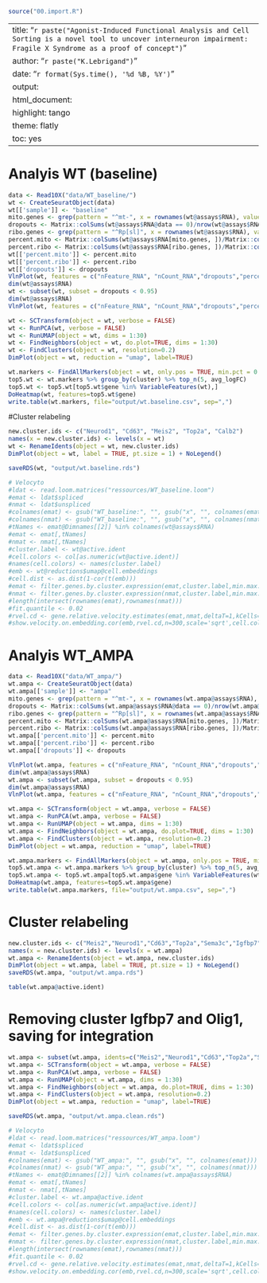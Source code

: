 ```{r function section, echo=FALSE,include=FALSE}

source("00.import.R")

```

---
title: "`r paste("Agonist-Induced Functional Analysis and Cell Sorting is a novel tool to uncover interneuron impairment: Fragile X Syndrome as a proof of concept")`"
author: "`r paste("K.Lebrigand")`"
date: "`r format(Sys.time(), '%d %B, %Y')`"
output:
  html_document:
    highlight: tango
    theme: flatly
    toc: yes
---

# Analyis WT (baseline)

```{r message=FALSE, warning=FALSE, echo=FALSE, eval=T, fig.height=6, fig.width=8}

data <- Read10X("data/WT_baseline/")
wt <- CreateSeuratObject(data)
wt[['sample']] <- "baseline"
mito.genes <- grep(pattern = "^mt-", x = rownames(wt@assays$RNA), value = TRUE)
dropouts <- Matrix::colSums(wt@assays$RNA@data == 0)/nrow(wt@assays$RNA)
ribo.genes <- grep(pattern = "^Rp[sl]", x = rownames(wt@assays$RNA), value = TRUE)
percent.mito <- Matrix::colSums(wt@assays$RNA[mito.genes, ])/Matrix::colSums(wt@assays$RNA)
percent.ribo <- Matrix::colSums(wt@assays$RNA[ribo.genes, ])/Matrix::colSums(wt@assays$RNA)
wt[['percent.mito']] <- percent.mito
wt[['percent.ribo']] <- percent.ribo
wt[['dropouts']] <- dropouts
VlnPlot(wt, features = c("nFeature_RNA", "nCount_RNA","dropouts","percent.ribo","percent.mito"), ncol=5, cols = "lightsteelblue3")
dim(wt@assays$RNA)
wt <- subset(wt, subset = dropouts < 0.95)
dim(wt@assays$RNA)
VlnPlot(wt, features = c("nFeature_RNA", "nCount_RNA","dropouts","percent.ribo","percent.mito"), ncol=5, cols = "lightsteelblue3")

```

```{r message=FALSE, warning=FALSE, echo=FALSE, eval=T, fig.height=6, fig.width=8}

wt <- SCTransform(object = wt, verbose = FALSE)
wt <- RunPCA(wt, verbose = FALSE)
wt <- RunUMAP(object = wt, dims = 1:30)
wt <- FindNeighbors(object = wt, do.plot=TRUE, dims = 1:30)
wt <- FindClusters(object = wt, resolution=0.2)
DimPlot(object = wt, reduction = "umap", label=TRUE)

```

```{r message=FALSE, warning=FALSE, echo=FALSE, eval=T, fig.height=8, fig.width=12}

wt.markers <- FindAllMarkers(object = wt, only.pos = TRUE, min.pct = 0.25, thresh.use = 0.25)
top5.wt <- wt.markers %>% group_by(cluster) %>% top_n(5, avg_logFC)
top5.wt <- top5.wt[top5.wt$gene %in% VariableFeatures(wt),]
DoHeatmap(wt, features=top5.wt$gene)
write.table(wt.markers, file="output/wt.baseline.csv", sep=",")

```

#Cluster relabeling

```{r message=FALSE, warning=FALSE, echo=FALSE, eval=T, fig.height=6, fig.width=8}

new.cluster.ids <- c("Neurod1", "Cd63", "Meis2", "Top2a", "Calb2")
names(x = new.cluster.ids) <- levels(x = wt)
wt <- RenameIdents(object = wt, new.cluster.ids)
DimPlot(object = wt, label = TRUE, pt.size = 1) + NoLegend()

saveRDS(wt, "output/wt.baseline.rds")

```

```{r message=FALSE, warning=FALSE, echo=FALSE, eval=T, fig.height=6, fig.width=8}

# Velocyto
#ldat <- read.loom.matrices("ressources/WT_baseline.loom")
#emat <- ldat$spliced
#nmat <- ldat$unspliced
#colnames(emat) <- gsub("WT_baseline:", "", gsub("x", "", colnames(emat)))
#colnames(nmat) <- gsub("WT_baseline:", "", gsub("x", "", colnames(nmat)))
#tNames <- emat@Dimnames[[2]] %in% colnames(wt@assays$RNA)
#emat <- emat[,tNames]
#nmat <- nmat[,tNames]
#cluster.label <- wt@active.ident
#cell.colors <- col[as.numeric(wt@active.ident)]
#names(cell.colors) <- names(cluster.label)
#emb <- wt@reductions$umap@cell.embeddings
#cell.dist <- as.dist(1-cor(t(emb)))
#emat <- filter.genes.by.cluster.expression(emat,cluster.label,min.max.cluster.average = 0.5)
#nmat <- filter.genes.by.cluster.expression(nmat,cluster.label,min.max.cluster.average = 0.05)
#length(intersect(rownames(emat),rownames(nmat)))
#fit.quantile <- 0.02
#rvel.cd <- gene.relative.velocity.estimates(emat,nmat,deltaT=1,kCells=20,fit.quantile=fit.quantile,cell.dist=cell.dist)
#show.velocity.on.embedding.cor(emb,rvel.cd,n=300,scale='sqrt',cell.colors=ac(cell.colors,alpha=0.5),cex=0.8,arrow.scale=5,show.grid.flow=TRUE,min.grid.cell.mass=0.5,grid.n=40,arrow.lwd=1,do.par=F,cell.border.alpha = 0.1,cell.dist=cell.dist)

```

# Analyis WT_AMPA

```{r message=FALSE, warning=FALSE, echo=FALSE, eval=T, fig.height=6, fig.width=8}

data <- Read10X("data/WT_ampa/")
wt.ampa <- CreateSeuratObject(data)
wt.ampa[['sample']] <- "ampa"
mito.genes <- grep(pattern = "^mt-", x = rownames(wt.ampa@assays$RNA), value = TRUE)
dropouts <- Matrix::colSums(wt.ampa@assays$RNA@data == 0)/nrow(wt.ampa@assays$RNA)
ribo.genes <- grep(pattern = "^Rp[sl]", x = rownames(wt.ampa@assays$RNA), value = TRUE)
percent.mito <- Matrix::colSums(wt.ampa@assays$RNA[mito.genes, ])/Matrix::colSums(wt.ampa@assays$RNA)
percent.ribo <- Matrix::colSums(wt.ampa@assays$RNA[ribo.genes, ])/Matrix::colSums(wt.ampa@assays$RNA)
wt.ampa[['percent.mito']] <- percent.mito
wt.ampa[['percent.ribo']] <- percent.ribo
wt.ampa[['dropouts']] <- dropouts

VlnPlot(wt.ampa, features = c("nFeature_RNA", "nCount_RNA","dropouts","percent.ribo","percent.mito"), ncol=5, cols = "lightsteelblue3")
dim(wt.ampa@assays$RNA)
wt.ampa <- subset(wt.ampa, subset = dropouts < 0.95)
dim(wt.ampa@assays$RNA)
VlnPlot(wt.ampa, features = c("nFeature_RNA", "nCount_RNA","dropouts","percent.ribo","percent.mito"), ncol=5, cols = "lightsteelblue3")

```

```{r message=FALSE, warning=FALSE, echo=FALSE, eval=T, fig.height=6, fig.width=8}

wt.ampa <- SCTransform(object = wt.ampa, verbose = FALSE)
wt.ampa <- RunPCA(wt.ampa, verbose = FALSE)
wt.ampa <- RunUMAP(object = wt.ampa, dims = 1:30)
wt.ampa <- FindNeighbors(object = wt.ampa, do.plot=TRUE, dims = 1:30)
wt.ampa <- FindClusters(object = wt.ampa, resolution=0.2)
DimPlot(object = wt.ampa, reduction = "umap", label=TRUE)

```

```{r message=FALSE, warning=FALSE, echo=FALSE, eval=T, fig.height=8, fig.width=12}

wt.ampa.markers <- FindAllMarkers(object = wt.ampa, only.pos = TRUE, min.pct = 0.25, thresh.use = 0.25)
top5.wt.ampa <- wt.ampa.markers %>% group_by(cluster) %>% top_n(5, avg_logFC)
top5.wt.ampa <- top5.wt.ampa[top5.wt.ampa$gene %in% VariableFeatures(wt.ampa),]
DoHeatmap(wt.ampa, features=top5.wt.ampa$gene)
write.table(wt.ampa.markers, file="output/wt.ampa.csv", sep=",")

```

# Cluster relabeling

```{r message=FALSE, warning=FALSE, echo=FALSE, eval=T, fig.height=6, fig.width=8}

new.cluster.ids <- c("Meis2","Neurod1","Cd63","Top2a","Sema3c","Igfbp7", "Olig1", "Akap7")
names(x = new.cluster.ids) <- levels(x = wt.ampa)
wt.ampa <- RenameIdents(object = wt.ampa, new.cluster.ids)
DimPlot(object = wt.ampa, label = TRUE, pt.size = 1) + NoLegend()
saveRDS(wt.ampa, "output/wt.ampa.rds")

table(wt.ampa@active.ident)

```

# Removing cluster Igfbp7 and Olig1, saving for integration

```{r message=FALSE, warning=FALSE, echo=FALSE, eval=T, fig.height=6, fig.width=8}

wt.ampa <- subset(wt.ampa, idents=c("Meis2","Neurod1","Cd63","Top2a","Sema3c", "Akap7"))
wt.ampa <- SCTransform(object = wt.ampa, verbose = FALSE)
wt.ampa <- RunPCA(wt.ampa, verbose = FALSE)
wt.ampa <- RunUMAP(object = wt.ampa, dims = 1:30)
wt.ampa <- FindNeighbors(object = wt.ampa, do.plot=TRUE, dims = 1:30)
wt.ampa <- FindClusters(object = wt.ampa, resolution=0.2)
DimPlot(object = wt.ampa, reduction = "umap", label=TRUE)

saveRDS(wt.ampa, "output/wt.ampa.clean.rds")

```

```{r message=FALSE, warning=FALSE, echo=FALSE, eval=T, fig.height=6, fig.width=8}

# Velocyto
#ldat <- read.loom.matrices("ressources/WT_ampa.loom")
#emat <- ldat$spliced
#nmat <- ldat$unspliced
#colnames(emat) <- gsub("WT_ampa:", "", gsub("x", "", colnames(emat)))
#colnames(nmat) <- gsub("WT_ampa:", "", gsub("x", "", colnames(nmat)))
#tNames <- emat@Dimnames[[2]] %in% colnames(wt.ampa@assays$RNA)
#emat <- emat[,tNames]
#nmat <- nmat[,tNames]
#cluster.label <- wt.ampa@active.ident
#cell.colors <- col[as.numeric(wt.ampa@active.ident)]
#names(cell.colors) <- names(cluster.label)
#emb <- wt.ampa@reductions$umap@cell.embeddings
#cell.dist <- as.dist(1-cor(t(emb)))
#emat <- filter.genes.by.cluster.expression(emat,cluster.label,min.max.cluster.average = 0.5)
#nmat <- filter.genes.by.cluster.expression(nmat,cluster.label,min.max.cluster.average = 0.05)
#length(intersect(rownames(emat),rownames(nmat)))
#fit.quantile <- 0.02
#rvel.cd <- gene.relative.velocity.estimates(emat,nmat,deltaT=1,kCells=20,fit.quantile=fit.quantile,cell.dist=cell.dist)
#show.velocity.on.embedding.cor(emb,rvel.cd,n=300,scale='sqrt',cell.colors=ac(cell.colors,alpha=0.5),cex=0.8,arrow.scale=5,show.grid.flow=TRUE,min.grid.cell.mass=0.5,grid.n=40,arrow.lwd=1,do.par=F,cell.border.alpha = 0.1,cell.dist=cell.dist)

```
